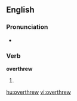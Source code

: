 ==English==

===Pronunciation===
*{{IPA|/'ovəɻθɻʊə/}}

===Verb===
'''overthrew'''

# {{past tense of| to [[overthrow]]}}

[[hu:overthrew]]
[[vi:overthrew]]